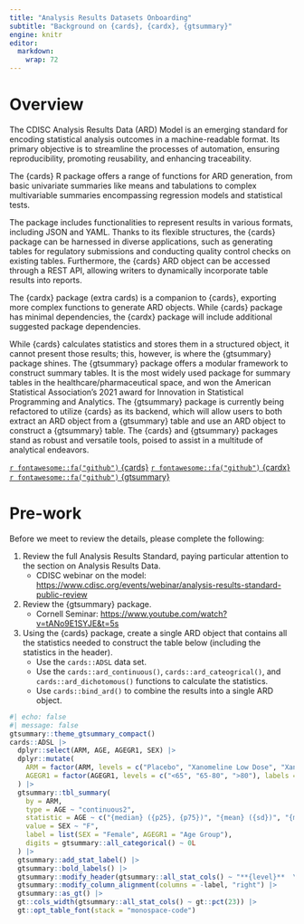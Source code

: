 ```yaml
---
title: "Analysis Results Datasets Onboarding"
subtitle: "Background on {cards}, {cardx}, {gtsummary}"
engine: knitr
editor: 
  markdown: 
    wrap: 72
---
```


# Overview

The CDISC Analysis Results Data (ARD) Model is an emerging standard for
encoding statistical analysis outcomes in a machine-readable format. Its
primary objective is to streamline the processes of automation, ensuring
reproducibility, promoting reusability, and enhancing traceability.

The {cards} R package offers a range of functions for ARD generation,
from basic univariate summaries like means and tabulations to complex
multivariable summaries encompassing regression models and statistical
tests.

The package includes functionalities to represent results in various
formats, including JSON and YAML. Thanks to its flexible structures, the
{cards} package can be harnessed in diverse applications, such as
generating tables for regulatory submissions and conducting quality
control checks on existing tables. Furthermore, the {cards} ARD object
can be accessed through a REST API, allowing writers to dynamically
incorporate table results into reports.

The {cardx} package (extra cards) is a companion to {cards}, exporting
more complex functions to generate ARD objects. While {cards} package
has minimal dependencies, the {cardx} package will include additional
suggested package dependencies.

While {cards} calculates statistics and stores them in a structured
object, it cannot present those results; this, however, is where the
{gtsummary} package shines. The {gtsummary} package offers a modular
framework to construct summary tables. It is the most widely used
package for summary tables in the healthcare/pharmaceutical space, and
won the American Statistical Association's 2021 award for Innovation in
Statistical Programming and Analytics. The {gtsummary} package is
currently being refactored to utilize {cards} as its backend, which will
allow users to both extract an ARD object from a {gtsummary} table and
use an ARD object to construct a {gtsummary} table. The {cards} and
{gtsummary} packages stand as robust and versatile tools, poised to
assist in a multitude of analytical endeavors.

[`r fontawesome::fa("github")` {cards}](https://github.com/insightsengineering/cards)
[`r fontawesome::fa("github")` {cardx}](https://github.com/insightsengineering/cardx)
[`r fontawesome::fa("github")` {gtsummary}](https://github.com/ddsjoberg/gtsummary)

# Pre-work

Before we meet to review the details, please complete the following:

1.  Review the full Analysis Results Standard, paying particular
    attention to the section on Analysis Results Data.
    -   CDISC webinar on the model:
        <https://www.cdisc.org/events/webinar/analysis-results-standard-public-review>
1.  Review the {gtsummary} package.
    -   Cornell Seminar:
        <https://www.youtube.com/watch?v=tANo9E1SYJE&t=5s>
1.  Using the {cards} package, create a single ARD object that contains
    all the statistics needed to construct the table below (including
    the statistics in the header).
    -   Use the `cards::ADSL` data set.
    -   Use the `cards::ard_continuous()`, `cards::ard_cateogrical()`, and `cards::ard_dichotomous()` functions to
        calculate the statistics.
    -   Use `cards::bind_ard()` to combine the results into a single ARD
        object.

```r
#| echo: false
#| message: false
gtsummary::theme_gtsummary_compact()
cards::ADSL |>
  dplyr::select(ARM, AGE, AGEGR1, SEX) |>
  dplyr::mutate(
    ARM = factor(ARM, levels = c("Placebo", "Xanomeline Low Dose", "Xanomeline High Dose")),
    AGEGR1 = factor(AGEGR1, levels = c("<65", "65-80", ">80"), labels = c("<65", "65-80", ">80"))
  ) |>
  gtsummary::tbl_summary(
    by = ARM,
    type = AGE ~ "continuous2",
    statistic = AGE ~ c("{median} ({p25}, {p75})", "{mean} ({sd})", "{min} - {max}"),
    value = SEX ~ "F",
    label = list(SEX = "Female", AGEGR1 = "Age Group"),
    digits = gtsummary::all_categorical() ~ 0L
  ) |>
  gtsummary::add_stat_label() |>
  gtsummary::bold_labels() |>
  gtsummary::modify_header(gtsummary::all_stat_cols() ~ "**{level}**  \nN = {n}") |>
  gtsummary::modify_column_alignment(columns = -label, "right") |>
  gtsummary::as_gt() |>
  gt::cols_width(gtsummary::all_stat_cols() ~ gt::pct(23)) |>
  gt::opt_table_font(stack = "monospace-code")
```

